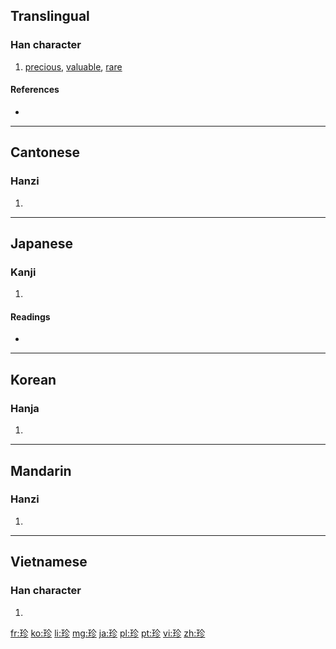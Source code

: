 {{also|珎}}
==Translingual==

===Han character===
{{Han char|rn=96|rad=玉|as=05|sn=9|four=1812<sub>2</sub>|canj=一土人竹竹 (MGOHH)|ids=⿰[[王]][[㐱]]}}

# [[precious]], [[valuable]], [[rare]]

====References====
* {{Han ref|kx=0730.040|dkj=20920|dj=1141.160|hdz=21107.090|uh=73CD|ud=29645|bh=ACC3|bd=44227}}

----

==Cantonese==

===Hanzi===
{{yue-hanzi|jyut=|y=jan1}}

# {{defn|Cantonese|sort=玉05}}

----

==Japanese==

===Kanji===
{{ja-kanji|grade=c|rs=玉05}}

# {{defn|Japanese|sort=玉05}}

====Readings====
* {{ja-readings|on=[[ちん]] (chin)|kun=[[めずらしい]] (mezurashii)}}

----

==Korean==

===Hanja===
{{ko-hanja|hangeul=진|eumhun=보배|rv=jin|mr=chin|y=cin}}

# {{defn|Korean|sort=玉05}}

----

==Mandarin==

===Hanzi===
{{cmn-hanzi|pin=[[zhēn]] ([[zhen1]])|wg=chen<sup>1</sup>}}

# {{defn|Mandarin|sort=玉05}}

----

==Vietnamese==

===Han character===
{{vi-hantu|[[trân]], [[trằn]]|rs=玉05}}

# {{defn|Vietnamese|sort=玉05}}

[[fr:珍]]
[[ko:珍]]
[[li:珍]]
[[mg:珍]]
[[ja:珍]]
[[pl:珍]]
[[pt:珍]]
[[vi:珍]]
[[zh:珍]]